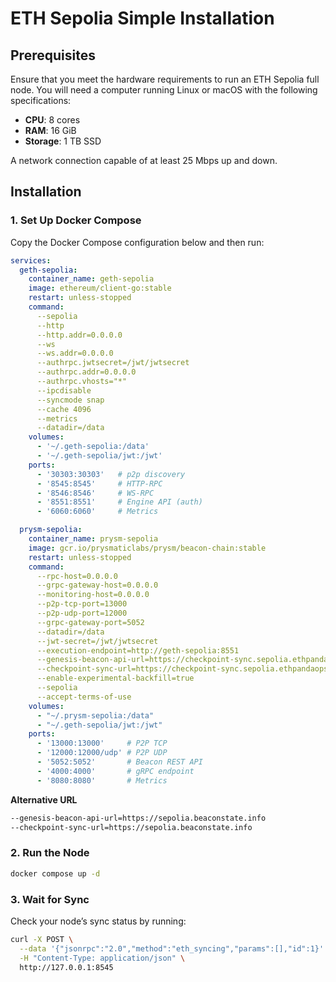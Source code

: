 # ETH Sepolia Simple Installation

## Prerequisites

Ensure that you meet the hardware requirements to run an ETH Sepolia full node. You will need a computer running Linux or macOS with the following specifications:

* **CPU**: 8 cores
* **RAM**: 16 GiB
* **Storage**: 1 TB SSD

A network connection capable of at least 25 Mbps up and down.

## Installation

### 1. Set Up Docker Compose

Copy the Docker Compose configuration below and then run:

```yml
services:
  geth-sepolia:
    container_name: geth-sepolia
    image: ethereum/client-go:stable
    restart: unless-stopped
    command:
      --sepolia
      --http
      --http.addr=0.0.0.0
      --ws
      --ws.addr=0.0.0.0
      --authrpc.jwtsecret=/jwt/jwtsecret
      --authrpc.addr=0.0.0.0
      --authrpc.vhosts="*"
      --ipcdisable
      --syncmode snap
      --cache 4096
      --metrics
      --datadir=/data
    volumes:
      - '~/.geth-sepolia:/data'
      - '~/.geth-sepolia/jwt:/jwt'
    ports:
      - '30303:30303'   # p2p discovery
      - '8545:8545'     # HTTP-RPC
      - '8546:8546'     # WS-RPC
      - '8551:8551'     # Engine API (auth)
      - '6060:6060'     # Metrics

  prysm-sepolia:
    container_name: prysm-sepolia
    image: gcr.io/prysmaticlabs/prysm/beacon-chain:stable
    restart: unless-stopped
    command:
      --rpc-host=0.0.0.0
      --grpc-gateway-host=0.0.0.0
      --monitoring-host=0.0.0.0
      --p2p-tcp-port=13000
      --p2p-udp-port=12000
      --grpc-gateway-port=5052
      --datadir=/data
      --jwt-secret=/jwt/jwtsecret
      --execution-endpoint=http://geth-sepolia:8551
      --genesis-beacon-api-url=https://checkpoint-sync.sepolia.ethpandaops.io
      --checkpoint-sync-url=https://checkpoint-sync.sepolia.ethpandaops.io
      --enable-experimental-backfill=true
      --sepolia
      --accept-terms-of-use
    volumes:
      - "~/.prysm-sepolia:/data"
      - "~/.geth-sepolia/jwt:/jwt"
    ports:
      - '13000:13000'     # P2P TCP
      - '12000:12000/udp' # P2P UDP
      - '5052:5052'       # Beacon REST API
      - '4000:4000'       # gRPC endpoint
      - '8080:8080'       # Metrics
```

**Alternative URL**

```txt
--genesis-beacon-api-url=https://sepolia.beaconstate.info
--checkpoint-sync-url=https://sepolia.beaconstate.info
```

### 2. Run the Node

```bash
docker compose up -d
```

### 3. Wait for Sync

Check your node’s sync status by running:

```bash
curl -X POST \
  --data '{"jsonrpc":"2.0","method":"eth_syncing","params":[],"id":1}' \
  -H "Content-Type: application/json" \
  http://127.0.0.1:8545
```

